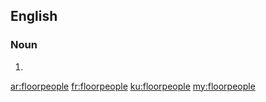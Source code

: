 ==English==

===Noun===
{{head|en|noun plural form}}

# {{plural of|floorperson|lang=en}}

[[ar:floorpeople]]
[[fr:floorpeople]]
[[ku:floorpeople]]
[[my:floorpeople]]